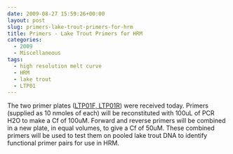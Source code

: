 ```yaml
---
date: 2009-08-27 15:59:26+00:00
layout: post
slug: primers-lake-trout-primers-for-hrm
title: Primers - Lake Trout Primers for HRM
categories:
  - 2009
  - Miscellaneous
tags:
  - high resolution melt curve
  - HRM
  - lake trout
  - LTP01
---
```


The two primer plates ([LTP01F, LTP01R](https://spreadsheets.google.com/ccc?key=0AmS_90rPaQMzdGc3bXRJYkVDbWR3UnJCZFFyM2xPbkE&hl=en)) were received today. Primers (supplied as 10 nmoles of each) will be reconstituted with 100uL of PCR H2O to make a Cf of 100uM. Forward and reverse primers will be combined in a new plate, in equal volumes, to give a Cf of 50uM. These combined primers will be used to test them on pooled lake trout DNA to identify functional primer pairs for use in HRM.
